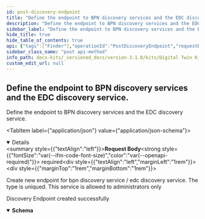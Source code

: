 ```yaml
---
id: post-discovery-endpoint
title: "Define the endpoint to BPN discovery services and the EDC discovery service."
description: "Define the endpoint to BPN discovery services and the EDC discovery service."
sidebar_label: "Define the endpoint to BPN discovery services and the EDC discovery service."
hide_title: true
hide_table_of_contents: true
api: {"tags":["Finder"],"operationId":"PostDiscoveryEndpoint","requestBody":{"description":"Create new endpoint for bpn discovery service / edc discovery service. The type is uniqued. This service is allowed to administrators only","content":{"application/json":{"schema":{"title":"DiscoveryEndpoint","required":["type","description","endpointAddress"],"properties":{"type":{"type":"string","minLength":1,"maxLength":200},"description":{"type":"string","minLength":1,"maxLength":500},"endpointAddress":{"type":"string","minLength":1,"maxLength":300},"documentation":{"type":"string","minLength":1,"maxLength":500},"resourceId":{"type":"string"}}},"examples":{"complete":{"value":{"type":"oen","description":"Service to discover BPN to a particular OEN","endpointAddress":"http://...","documentation":"http://.../swagger/index.html"}}}}},"required":true},"responses":{"201":{"description":"Discovery Endpoint created successfully","content":{"application/json":{"schema":{"title":"DiscoveryEndpoint","required":["type","description","endpointAddress"],"properties":{"type":{"type":"string","minLength":1,"maxLength":200},"description":{"type":"string","minLength":1,"maxLength":500},"endpointAddress":{"type":"string","minLength":1,"maxLength":300},"documentation":{"type":"string","minLength":1,"maxLength":500},"resourceId":{"type":"string"}}},"examples":{"complete":{"value":{"type":"oen","description":"Service to discover BPN to a particular OEN","endpointAddress":"http://...","documentation":"http://.../swagger/index.html","resourceId":"ec6f407b-4296-418c-9e4e-fb739fe72a67"}}}}}}},"description":"Define the endpoint to BPN discovery services and the EDC discovery service.","method":"post","path":"/api/administration/connectors/discovery","security":[{"CatenaXOpenId":["profile"]}],"securitySchemes":{"CatenaXOpenId":{"type":"openIdConnect","openIdConnectUrl":"../.well-known/openid-configuration"}},"jsonRequestBodyExample":{"type":"string","description":"string","endpointAddress":"string","documentation":"string","resourceId":"string"},"info":{"title":"Discovery Finder","description":"Discovery Finder to find endpoint of the BPN/EDC Discovery.","contact":{"name":"SLDT Team"},"version":"0.0.1"},"postman":{"name":"Define the endpoint to BPN discovery services and the EDC discovery service.","description":{"type":"text/plain"},"url":{"path":["api","administration","connectors","discovery"],"host":["{{baseUrl}}"],"query":[],"variable":[]},"header":[{"key":"Content-Type","value":"application/json"},{"key":"Accept","value":"application/json"}],"method":"POST","body":{"mode":"raw","raw":"\"\"","options":{"raw":{"language":"json"}}}}}
sidebar_class_name: "post api-method"
info_path: docs-kits/_versioned_docs/version-3.1.0/kits/Digital Twin Kit/Software Development View/API Specs/Discovery Finder//discovery-finder
custom_edit_url: null
---
```



## Define the endpoint to BPN discovery services and the EDC discovery service.



Define the endpoint to BPN discovery services and the EDC discovery service.

<MimeTabs><TabItem label={"application/json"} value={"application/json-schema"}><details style={{}} data-collapsed={false} open={true}><summary style={{"textAlign":"left"}}><strong>Request Body</strong><strong style={{"fontSize":"var(--ifm-code-font-size)","color":"var(--openapi-required)"}}> required</strong></summary><div style={{"textAlign":"left","marginLeft":"1rem"}}><div style={{"marginTop":"1rem","marginBottom":"1rem"}}>

Create new endpoint for bpn discovery service / edc discovery service. The type is uniqued. This service is allowed to administrators only

</div></div><ul style={{"marginLeft":"1rem"}}><SchemaItem collapsible={false} name={"type"} required={true} deprecated={undefined} schemaDescription={undefined} schemaName={"string"} qualifierMessage={"**Possible values:** `non-empty` and `<= 200 characters`"} defaultValue={undefined}></SchemaItem><SchemaItem collapsible={false} name={"description"} required={true} deprecated={undefined} schemaDescription={undefined} schemaName={"string"} qualifierMessage={"**Possible values:** `non-empty` and `<= 500 characters`"} defaultValue={undefined}></SchemaItem><SchemaItem collapsible={false} name={"endpointAddress"} required={true} deprecated={undefined} schemaDescription={undefined} schemaName={"string"} qualifierMessage={"**Possible values:** `non-empty` and `<= 300 characters`"} defaultValue={undefined}></SchemaItem><SchemaItem collapsible={false} name={"documentation"} required={false} deprecated={undefined} schemaDescription={undefined} schemaName={"string"} qualifierMessage={"**Possible values:** `non-empty` and `<= 500 characters`"} defaultValue={undefined}></SchemaItem><SchemaItem collapsible={false} name={"resourceId"} required={false} deprecated={undefined} schemaDescription={undefined} schemaName={"string"} qualifierMessage={undefined} defaultValue={undefined}></SchemaItem></ul></details></TabItem></MimeTabs><div><ApiTabs><TabItem label={"201"} value={"201"}><div>

Discovery Endpoint created successfully

</div><div><MimeTabs schemaType={"response"}><TabItem label={"application/json"} value={"application/json"}><SchemaTabs><TabItem label={"Schema"} value={"Schema"}><details style={{}} data-collapsed={false} open={true}><summary style={{"textAlign":"left"}}><strong>Schema</strong></summary><div style={{"textAlign":"left","marginLeft":"1rem"}}></div><ul style={{"marginLeft":"1rem"}}><SchemaItem collapsible={false} name={"type"} required={false} deprecated={undefined} schemaDescription={undefined} schemaName={"string"} qualifierMessage={"**Possible values:** `non-empty` and `<= 200 characters`"} defaultValue={undefined}></SchemaItem><SchemaItem collapsible={false} name={"description"} required={false} deprecated={undefined} schemaDescription={undefined} schemaName={"string"} qualifierMessage={"**Possible values:** `non-empty` and `<= 500 characters`"} defaultValue={undefined}></SchemaItem><SchemaItem collapsible={false} name={"endpointAddress"} required={false} deprecated={undefined} schemaDescription={undefined} schemaName={"string"} qualifierMessage={"**Possible values:** `non-empty` and `<= 300 characters`"} defaultValue={undefined}></SchemaItem><SchemaItem collapsible={false} name={"documentation"} required={false} deprecated={undefined} schemaDescription={undefined} schemaName={"string"} qualifierMessage={"**Possible values:** `non-empty` and `<= 500 characters`"} defaultValue={undefined}></SchemaItem><SchemaItem collapsible={false} name={"resourceId"} required={false} deprecated={undefined} schemaDescription={undefined} schemaName={"string"} qualifierMessage={undefined} defaultValue={undefined}></SchemaItem></ul></details></TabItem><TabItem label={"Example (from schema)"} value={"Example (from schema)"}><ResponseSamples responseExample={"{\n  \"type\": \"string\",\n  \"description\": \"string\",\n  \"endpointAddress\": \"string\",\n  \"documentation\": \"string\",\n  \"resourceId\": \"string\"\n}"} language={"json"}></ResponseSamples></TabItem><TabItem label={"Complete"} value={"Complete"}><ResponseSamples responseExample={"{\n  \"type\": \"oen\",\n  \"description\": \"Service to discover BPN to a particular OEN\",\n  \"endpointAddress\": \"http://...\",\n  \"documentation\": \"http://.../swagger/index.html\",\n  \"resourceId\": \"ec6f407b-4296-418c-9e4e-fb739fe72a67\"\n}"} language={"json"}></ResponseSamples></TabItem></SchemaTabs></TabItem></MimeTabs></div></TabItem></ApiTabs></div>
      